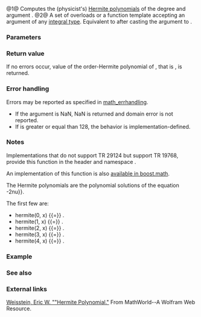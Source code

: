 {{cpp/title|hermite|hermitef|hermitel}}
{{cpp/experimental/special_math/navbar}}
{{dcl begin}}
{{dcl|num=1|
double      hermite( unsigned int n, double x );
double      hermite( unsigned int n, float x );
double      hermite( unsigned int n, long double x );
float       hermitef( unsigned int n, float x );
long double hermitel( unsigned int n, long double x );
}}
{{dcl|num=2|
double      hermite( unsigned int n, IntegralType x );
}}
{{dcl end}}

@1@ Computes the (physicist's) [[enwiki:Hermite_polynomials|Hermite polynomials]] of the degree {{c|n}} and argument {{c|x}}.
@2@ A set of overloads or a function template accepting an argument of any [[cpp/types/is_integral|integral type]]. Equivalent to {{v|1}} after casting the argument to {{c|double}}.

{{cpp/experimental/special_math/macro_note|hermite}}

===Parameters===
{{par begin}}
{{par|n|the degree of the polynomial}}
{{par|x|the argument, a value of a floating-point or integral type}}
{{par end}}

===Return value===
If no errors occur, value of the order-{{c|n}}Hermite polynomial of {{c|x}}, that is {{math|(-1){{su|p=n}}{{mexp|x{{su|p=2}}}}{{mfrac|d{{su|p=n}}|dx{{su|p=n}}}}{{mexp|-x{{su|p=2}}}}}}, is returned.

===Error handling===
Errors may be reported as specified in [[cpp/numeric/math/math_errhandling|math_errhandling]].
* If the argument is NaN, NaN is returned and domain error is not reported.
* If {{c|n}} is greater or equal than 128, the behavior is implementation-defined.

===Notes===
Implementations that do not support TR 29124 but support TR 19768, provide this function in the header {{tt|tr1/cmath}} and namespace {{tt|std::tr1}}.

An implementation of this function is also [https://www.boost.org/doc/libs/release/libs/math/doc/html/math_toolkit/sf_poly/hermite.html available in boost.math].

The Hermite polynomials are the polynomial solutions of the equation 
{{math|u{{su|p=,,}} - 2xu{{su|p=,}} {{=}} -2nu}}.

The first few are:
* hermite(0, x) {{=}} {{math|1}}.
* hermite(1, x) {{=}} {{math|2x}}.
* hermite(2, x) {{=}} {{math|4x{{su|p=2}} - 2}}.
* hermite(3, x) {{=}} {{math|8x{{su|p=3}} - 12x}}.
* hermite(4, x) {{=}} {{math|16x{{su|p=4}} - 48x{{su|p=2}} + 12}}.

===Example===
{{example
|(works as shown with gcc 6.0)
|code=
#define __STDCPP_WANT_MATH_SPEC_FUNCS__ 1
#include &lt;cmath&gt;
#include &lt;iostream&gt;

double H3(double x)
{
    return 8 * std::pow(x, 3) - 12 * x;
}

double H4(double x)
{
    return 16 * std::pow(x, 4) - 48 * x * x + 12;
}

int main()
{
    // spot-checks
    std::cout &lt;&lt; std::hermite(3, 10) &lt;&lt; '=' &lt;&lt; H3(10) &lt;&lt; '\n'
              &lt;&lt; std::hermite(4, 10) &lt;&lt; '=' &lt;&lt; H4(10) &lt;&lt; '\n';
}
|output=
7880=7880
155212=155212
}}

===See also===
{{dsc begin}}
{{dsc inc|cpp/experimental/special_math/dsc laguerre}}
{{dsc inc|cpp/experimental/special_math/dsc legendre}}
{{dsc end}}

===External links===
[https://mathworld.wolfram.com/HermitePolynomial.html Weisstein, Eric W. ""Hermite Polynomial."] From MathWorld--A Wolfram Web Resource.

{{langlinks|de|es|fr|it|ja|pt|ru|zh}}